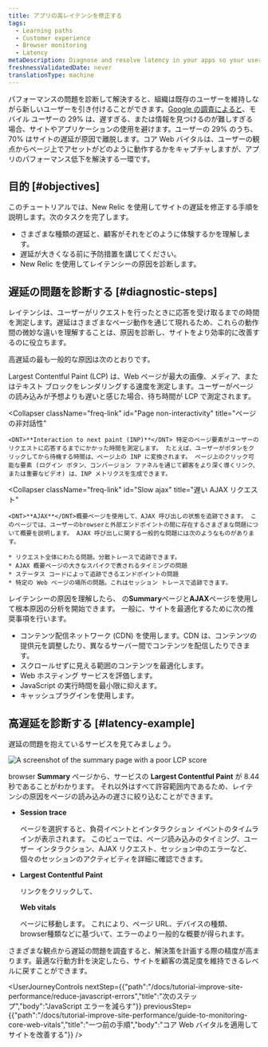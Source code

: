 ```yaml
---
title: アプリの高レイテンシを修正する
tags:
  - Learning paths
  - Customer experience
  - Browser monitoring
  - Latency
metaDescription: Diagnose and resolve latency in your apps so your users get the most out of their site experience.
freshnessValidatedDate: never
translationType: machine
---
```



パフォーマンスの問題を診断して解決すると、組織は既存のユーザーを維持しながら新しいユーザーを引き付けることができます。[Google の調査によると](https://think.storage.googleapis.com/images/micromoments-guide-to-winning-shift-to-mobile-download.pdf)、モバイル ユーザーの 29% は、遅すぎる、または情報を見つけるのが難しすぎる場合、サイトやアプリケーションの使用を避けます。ユーザーの 29% のうち、70% はサイトの遅延が原因で離脱します。コア Web バイタルは、ユーザーの観点からページ上でアセットがどのように動作するかをキャプチャしますが、アプリのパフォーマンス低下を解決する一環です。

## 目的 [#objectives]

このチュートリアルでは、New Relic を使用してサイトの遅延を修正する手順を説明します。次のタスクを完了します。

* さまざまな種類の遅延と、顧客がそれをどのように体験するかを理解します。
* 遅延が大きくなる前に予防措置を講じてください。
* New Relic を使用してレイテンシーの原因を診断します。

## 遅延の問題を診断する [#diagnostic-steps]

レイテンシは、ユーザーがリクエストを行ったときに応答を受け取るまでの時間を測定します。遅延はさまざまなページ動作を通じて現れるため、これらの動作間の微妙な違いを理解することは、原因を診断し、サイトをより効率的に改善するのに役立ちます。

高遅延の最も一般的な原因は次のとおりです。

<CollapserGroup>
  <Collapser
    className="freq-link"
    id="Slow page load"
    title="ページの読み込みが遅い"
  >
    Largest Contentful Paint (LCP) は、Web ページが最大の画像、メディア、またはテキスト ブロックをレンダリングする速度を測定します。ユーザーがページの読み込みが予想よりも遅いと感じた場合、待ち時間が LCP で測定されます。
  </Collapser>

  <Collapser
    className="freq-link"
    id="Page non-interactivity"
    title="ページの非対話性"
  >
    <DNT>**Interaction to next paint (INP)**</DNT> 特定のページ要素がユーザーのリクエストに応答するまでにかかった時間を測定します。 たとえば、ユーザーがボタンをクリックしてから待機する時間は、ページ上の INP に変換されます。 ページ上のクリック可能な要素 (ログイン ボタン、コンバージョン ファネルを通じて顧客をより深く導くリンク、または重要なビデオ) は、INP メトリクスを生成できます。
  </Collapser>

  <Collapser
    className="freq-link"
    id="Slow ajax"
    title="遅い AJAX リクエスト"
  >
    <DNT>**AJAX**</DNT>概要ページを使用して、AJAX 呼び出しの状態を追跡できます。 このページでは、ユーザーのbrowserと外部エンドポイントの間に存在するさまざまな問題について概要を説明します。 AJAX 呼び出しに関する一般的な問題には次のようなものがあります。

    * リクエスト全体にわたる問題。分散トレースで追跡できます。
    * AJAX 概要ページの大きなスパイクで表されるタイミングの問題
    * ステータス コードによって追跡できるエンドポイントの問題
    * 特定の Web ページの場所の問題。これはセッション トレースで追跡できます。
  </Collapser>
</CollapserGroup>

レイテンシーの原因を理解したら、 <InlinePopover type="browser"/>の<DNT>**Summary**</DNT>ページと<DNT>**AJAX**</DNT>ページを使用して根本原因の分析を開始できます。 一般に、サイトを最適化するために次の推奨事項を行います。

* コンテンツ配信ネットワーク (CDN) を使用します。CDN は、コンテンツの提供元を調整したり、異なるサーバー間でコンテンツを配信したりできます。
* スクロールせずに見える範囲のコンテンツを最適化します。
* Web ホスティング サービスを評価します。
* JavaScript の実行時間を最小限に抑えます。
* キャッシュプラグインを使用します。

## 高遅延を診断する [#latency-example]

遅延の問題を抱えているサービスを見てみましょう。

<img
  alt="A screenshot of the summary page with a poor LCP score"
  title="Abnormal LCP score"
  src={journeyAbnormalLCP}
/>

browser <DNT>**Summary**</DNT> ページから、サービスの <DNT>**Largest Contentful Paint**</DNT> が 8.44 秒であることがわかります。 それ以外はすべて許容範囲内であるため、レイテンシの原因をページの読み込みの遅さに絞り込むことができます。

* <DNT>**Session trace**</DNT>

  ページを選択すると、負荷イベントとインタラクション イベントのタイムラインが表示されます。 このビューでは、ページ読み込みのタイミング、ユーザー インタラクション、AJAX リクエスト、セッション中のエラーなど、個々のセッションのアクティビティを詳細に確認できます。

* <DNT>**Largest Contentful Paint**</DNT>

  リンクをクリックして、

  <DNT>**Web vitals**</DNT>

  ページに移動します。 これにより、ページ URL、デバイスの種類、 browser種類などに基づいて、エラーのより一般的な概要が得られます。

さまざまな観点から遅延の問題を調査すると、解決策を計画する際の精度が高まります。最適な行動方針を決定したら、サイトを顧客の満足度を維持できるレベルに戻すことができます。

<UserJourneyControls
  nextStep={{"path":"/docs/tutorial-improve-site-performance/reduce-javascript-errors","title":"次のステップ","body":"JavaScript エラーを減らす"}}
  previousStep={{"path":"/docs/tutorial-improve-site-performance/guide-to-monitoring-core-web-vitals","title":"一つ前の手順","body":"コア Web バイタルを適用してサイトを改善する"}}
/>